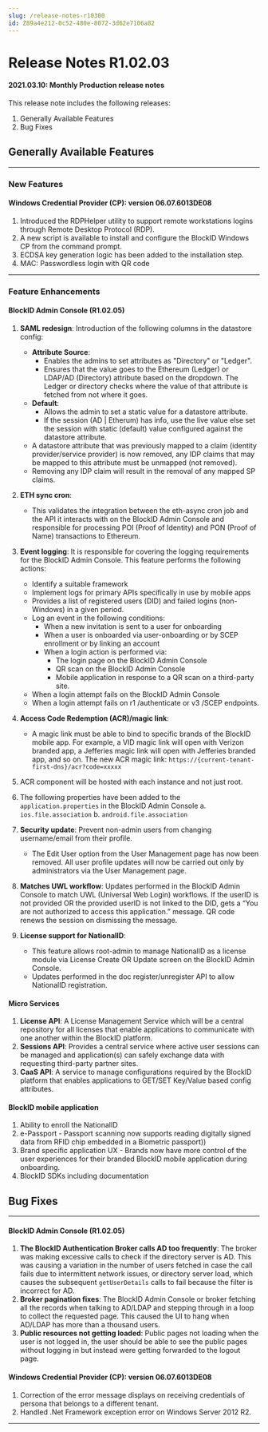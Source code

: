 ```yaml
---
slug: /release-notes-r10300
id: Z89a4e212-0c52-480e-8072-3d62e7106a82
---
```

# Release Notes R1.02.03
#### 2021.03.10: Monthly Production release notes
This release note includes the following releases:
1. Generally Available Features
2. Bug Fixes

## Generally Available Features
* * *
### New Features
#### Windows Credential Provider (CP): version 06.07.6013DE08

1. Introduced the RDPHelper utility to support remote workstations logins through Remote Desktop Protocol (RDP).
2. A new script is available to install and configure the BlockID Windows CP from the command prompt.
3. ECDSA key generation logic has been added to the installation step.
4. MAC: Passwordless login with QR code
 
* * *
### Feature Enhancements
#### BlockID Admin Console (R1.02.05)

1. **SAML redesign**: Introduction of the following columns in the datastore config:
    * **Attribute Source**: 
        * Enables the admins to set attributes as "Directory" or "Ledger".
        * Ensures that the value goes to the Ethereum (Ledger) or LDAP/AD (Directory) attribute based on the dropdown. The Ledger or directory checks where the value of that attribute is fetched from not where it goes.
    * **Default**: 
        * Allows the admin to set a static value for a datastore attribute.
        * If the session (AD | Etherum) has info, use the live value else set the session with static (default) value configured against the datastore attribute.
    * A datastore attribute that was previously mapped to a claim (identity provider/service provider) is now removed, any IDP claims that may be mapped to this attribute must be unmapped (not removed).
    * Removing any IDP claim will result in the removal of any mapped SP claims.

2. **ETH sync cron**:
    *  This validates the integration between the eth-async cron job and the API it interacts with on the BlockID Admin Console and responsible for processing POI (Proof of Identity) and PON (Proof of Name) transactions to Ethereum.
3. **Event logging**: It is responsible for covering the logging requirements for the BlockID Admin Console. This feature performs the following actions:
    * Identify a suitable framework
    * Implement logs for primary APIs specifically in use by mobile apps
    * Provides a list of registered users (DID) and failed logins (non-Windows) in a given period.
    * Log an event in the following conditions:
        * When a new invitation is sent to a user for onboarding
        * When a user is onboarded via user-onboarding or by SCEP enrollment or by linking an account
        * When a login action is performed via:
            * The login page on the BlockID Admin Console
            * QR scan on the BlockID Admin Console
            * Mobile application in response to a QR scan on a third-party site.
    * When a login attempt fails on the BlockID Admin Console
    * When a login attempt fails on r1 /authenticate or v3 /SCEP endpoints.
4. **Access Code Redemption (ACR)/magic link**:
    *  A magic link must be able to bind to specific brands of the BlockID mobile app. For example, a VID magic link will open with Verizon branded app, a Jefferies magic link will open with Jefferies branded app, and so on. The new ACR magic link: `https://{current-tenant-first-dns}/acr?code=xxxxx`
2.	ACR component will be hosted with each instance and not just root.
3.	The following properties have been added to the `application.properties` in the BlockID Admin Console
a.	`ios.file.association`
b.	`android.file.association`

5. **Security update**: Prevent non-admin users from changing username/email from their profile. 
    * The Edit User option from the User Management page has now been removed. All user profile updates will now be carried out only by administrators via the User Management page.
6. **Matches UWL workflow**: Updates performed in the BlockID Admin Console to match UWL (Universal Web Login) workflows. If the userID is not provided OR the provided userID is not linked to the DID, gets a “You are not authorized to access this application.” message. QR code renews the session on dismissing the message. 
7. **License support for NationalID**: 
    * This feature allows root-admin to manage NationalID as a license module via License Create OR Update screen on the BlockID Admin Console.
    * Updates performed in the doc register/unregister API to allow NationalID registration.

 #### Micro Services
1. **License API**: A License Management Service which will be a central repository for all licenses that enable applications to communicate with one another within the BlockID platform.
2. **Sessions API**: Provides a central service where active user sessions can be managed and application(s) can safely exchange data with requesting third-party partner sites.
3. **CaaS API**: A service to manage configurations required by the BlockID platform that enables applications to GET/SET Key/Value based config attributes.

#### BlockID mobile application
1. Ability to enroll the NationalID
2. e-Passport - Passport scanning now supports reading digitally signed data from RFID chip embedded in a Biometric passport))
3. Brand specific application UX - Brands now have more control of the user experiences for their branded BlockID mobile application during onboarding.
4. BlockID SDKs including documentation


## Bug Fixes
* * *
#### BlockID Admin Console (R1.02.05)

1. **The BlockID Authentication Broker calls AD too frequently**: The broker was making excessive calls to check if the directory server is AD. This was causing a variation in the number of users fetched in case the call fails due to intermittent network issues, or directory server load, which causes the subsequent `getUserDetails` calls to fail because the filter is incorrect for AD. 
2. **Broker pagination fixes**: The BlockID Admin Console or broker fetching all the records when talking to AD/LDAP and stepping through in a loop to collect the requested page. This caused the UI to hang when AD/LDAP has more than a thousand users.
3. **Public resources not getting loaded**: Public pages not loading when the user is not logged in, the user should be able to see the public pages without logging in but instead were getting forwarded to the logout page.

#### Windows Credential Provider (CP): version 06.07.6013DE08

1. Correction of the error message displays on receiving credentials of persona that belongs to a different tenant.
2. Handled .Net Framework exception error on Windows Server 2012 R2.

* * * 
